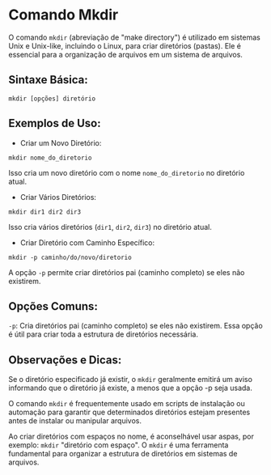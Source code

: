 # Comando Mkdir

O comando `mkdir` (abreviação de "make directory") é utilizado em sistemas Unix e Unix-like, incluindo o Linux, para criar diretórios (pastas). Ele é essencial para a organização de arquivos em um sistema de arquivos.

## Sintaxe Básica:

`mkdir [opções] diretório`

## Exemplos de Uso:

- Criar um Novo Diretório:

`mkdir nome_do_diretorio`

Isso cria um novo diretório com o nome `nome_do_diretorio` no diretório atual.

- Criar Vários Diretórios:

`mkdir dir1 dir2 dir3`

Isso cria vários diretórios (`dir1`, `dir2`, `dir3`) no diretório atual.

- Criar Diretório com Caminho Específico:

`mkdir -p caminho/do/novo/diretorio`

A opção `-p` permite criar diretórios pai (caminho completo) se eles não existirem.

## Opções Comuns:

`-p`: Cria diretórios pai (caminho completo) se eles não existirem. Essa opção é útil para criar toda a estrutura de diretórios necessária.

## Observações e Dicas:

Se o diretório especificado já existir, o `mkdir` geralmente emitirá um aviso informando que o diretório já existe, a menos que a opção -p seja usada.

O comando `mkdir` é frequentemente usado em scripts de instalação ou automação para garantir que determinados diretórios estejam presentes antes de instalar ou manipular arquivos.

Ao criar diretórios com espaços no nome, é aconselhável usar aspas, por exemplo: `mkdir` "diretório com espaço".
O `mkdir` é uma ferramenta fundamental para organizar a estrutura de diretórios em sistemas de arquivos.